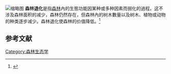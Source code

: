 [[File:Lahnberge_Wald.jpg|缩略图]]
'''森林退化'''是指[[森林|森林]]內的生態功能因某种或多种因素而弱化的過程。这不涉及森林面积的减少，森林仍然存在，但森林內的树木數量以及树木、植物或动物的种类逐步减少。森林退化使森林的价值降低。<ref>{{Cite book|url=https://doi.org/10.4060/ca8985en|title=The State of the World’s Forests 2020. In brief – Forests, biodiversity and people|publisher=FAO & UNEP|year=2020|isbn=978-92-5-132707-4|location=Rome|pages=9|access-date=2021-03-18|archive-date=2021-05-20|archive-url=https://web.archive.org/web/20210520193013/http://www.fao.org/documents/card/en/c/ca8985en|dead-url=no}}</ref>

==参考文献==
{{reflist}}

[[Category:森林生态学|Category:森林生态学]]